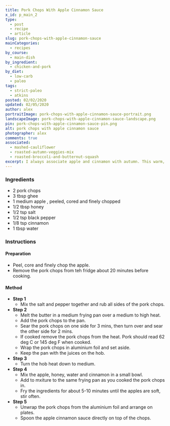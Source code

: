 ```yaml
---
title: Pork Chops With Apple Cinnamon Sauce
x_id: p_main_2
type:
  - post
  - recipe
  - article
slug: pork-chops-with-apple-cinnamon-sauce
mainCategories: 
  - recipes
by_course:
  - main-dish
by_ingredient:
  - chicken-and-pork
by_diet:
  - low-carb
  - paleo
tags:
  - strict-paleo
  - atkins
posted: 02/02/2020
updated: 02/05/2020
author: alex
portraitImage: pork-chops-with-apple-cinnamon-sauce-portrait.png
landscapeImage: pork-chops-with-apple-cinnamon-sauce-landscape.png
pin: pork-chops-with-apple-cinnamon-sauce-pin.png
alt: pork chops with apple cinnamon sauce
photographer: alex
comments: true
associated: 
  - mashed-cauliflower
  - roasted-autumn-veggies-mix
  - roasted-broccoli-and-butternut-squash
excerpt: I always associate apple and cinnamon with autumn. This warm, sweet combination makes a sauce to serve over an otherwise simple pork chop when the nights start closing in.
---
```


<Ingredients>

### Ingredients

  - 2 pork chops
  - 3 tbsp ghee
  - 1 medium apple , peeled, cored and finely chopped
  - 1/2 tbsp honey
  - 1/2 tsp salt
  - 1/2 tsp black pepper
  - 1/8 tsp cinnamon
  - 1 tbsp water

</Ingredients>

<Instructions>

### Instructions

#### Preparation

  - Peel, core and finely chop the apple.
  - Remove the pork chops from teh fridge about 20 minutes before cooking.

#### Method

  - **Step 1**
    - Mix the salt and pepper together and rub all sides of the pork chops.
  - **Step 2**
    - Melt the butter in a medium frying pan over a medium to high heat.
    - Add the pork chops to the pan.
    - Sear the pork chops on one side for 3 mins, then turn over and sear the other side for 2 mins.
    - If cooked remove the pork chops from the heat. Pork should read 62 deg C or 145 deg F when cooked. 
    - Wrap the pork chops in aluminium foil and set aside.
    - Keep the pan with the juices on the hob.
  - **Step 3**
    - Turn the hob heat down to medium.
  - **Step 4**
    - Mix the apple, honey, water and cinnamon in a small bowl.
    - Add to mxiture to the same frying pan as you cooked the pork chops in.
    - Fry the ingredients for about 5-10 minutes until the apples are soft, stir often.
  - **Step 5**
    - Unwrap the pork chops from the aluminium foil and arrange on plates.
    - Spoon the apple cinnamon sauce directly on top of the chops.

</Instructions>


